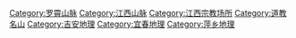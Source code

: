 {{catmore|武功山}}

[[Category:罗霄山脉|Category:罗霄山脉]]
[[Category:江西山脉|Category:江西山脉]]
[[Category:江西宗教场所|Category:江西宗教场所]]
[[Category:道教名山|Category:道教名山]]
[[Category:吉安地理|Category:吉安地理]]
[[Category:宜春地理|Category:宜春地理]]
[[Category:萍乡地理|Category:萍乡地理]]